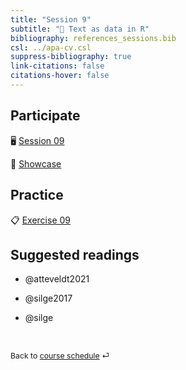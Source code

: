 ```yaml
---
title: "Session 9"
subtitle: "🔨 Text as data in R"
bibliography: references_sessions.bib
csl: ../apa-cv.csl 
suppress-bibliography: true
link-citations: false
citations-hover: false
---
```


## Participate

🖥️ [Session 09](/slides/slides-09.html)

🧷 [Showcase](/exercise/showcase-09.qmd)

## Practice

📋 [Exercise 09](/exercise/exercise-09.html)

## Suggested readings

-   @atteveldt2021

-   @silge2017

-   @silge

<br>

::: {style="font-size: 0.875em;"}
Back to [course schedule](/index.html "Course schedule") ⏎
:::